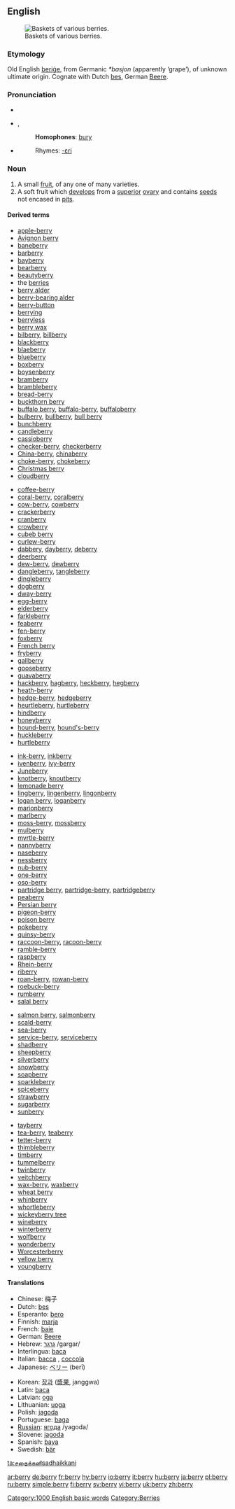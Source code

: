 ==English==
[[Image:Berries (USDA ARS).jpg|thumb|right|Baskets of various berries.]]

===Etymology===
Old English [[berige|beriġe]], from Germanic ''*basjon'' (apparently ‘grape’), of unknown ultimate origin.  Cognate with Dutch [[bes]], German [[Beere]].
 
===Pronunciation===
*{{IPA|/ˈbɛri/}}
*{{AHD|bĕ'ri}}, {{SAMPA|/"bEri/}}
*:'''Homophones''': [[bury]]
*{{audio|en-us-berry.ogg|Audio (US)}}
*:Rhymes: [[Rhymes:English:-ɛri|-ɛri]]

===Noun===
{{en-noun|berr|ies}}

#A small [[fruit]], of any one of many varieties.
#A soft fruit which [[develop]]s from a [[superior]] [[ovary]] and contains [[seed]]s not encased in [[pit]]s.

====Derived terms====
{{top4}}
*[[apple-berry]]
*[[Avignon berry]]
*[[baneberry]]
*[[barberry]]
*[[bayberry]]
*[[bearberry]]
*[[beautyberry]]
*the [[berries]]
*[[berry alder]]
*[[berry-bearing alder]]
*[[berry-button]]
*[[berrying]]
*[[berryless]]
*[[berry wax]]
*[[bilberry]], [[billberry]]
*[[blackberry]]
*[[blaeberry]]
*[[blueberry]]
*[[boxberry]]
*[[boysenberry]]
*[[bramberry]]
*[[brambleberry]]
*[[bread-berry]]
*[[buckthorn berry]]
*[[buffalo berry]], [[buffalo-berry]], [[buffaloberry]]
*[[bulberry]], [[bullberry]], [[bull berry]]
*[[bunchberry]]
*[[candleberry]]
*[[cassioberry]]
*[[checker-berry]], [[checkerberry]]
*[[China-berry]], [[chinaberry]]
*[[choke-berry]], [[chokeberry]]
*[[Christmas berry]]
*[[cloudberry]]
{{mid4}}
*[[coffee-berry]]
*[[coral-berry]], [[coralberry]]
*[[cow-berry]], [[cowberry]]
*[[crackerberry]]
*[[cranberry]]
*[[crowberry]]
*[[cubeb berry]]
*[[curlew-berry]]
*[[dabbery]], [[dayberry]], [[deberry]]
*[[deerberry]]
*[[dew-berry]], [[dewberry]]
*[[dangleberry]], [[tangleberry]]
*[[dingleberry]]
*[[dogberry]]
*[[dway-berry]]
*[[egg-berry]]
*[[elderberry]]
*[[farkleberry]]
*[[feaberry]]
*[[fen-berry]]
*[[foxberry]]
*[[French berry]]
*[[fryberry]]
*[[gallberry]]
*[[gooseberry]]
*[[guavaberry]]
*[[hackberry]], [[hagberry]], [[heckberry]], [[hegberry]]
*[[heath-berry]]
*[[hedge-berry]], [[hedgeberry]]
*[[heurtleberry]], [[hurtleberry]]
*[[hindberry]]
*[[honeyberry]]
*[[hound-berry]], [[hound's-berry]]
*[[huckleberry]]
*[[hurtleberry]]
{{mid4}}
*[[ink-berry]], [[inkberry]]
*[[ivenberry]], [[ivy-berry]]
*[[Juneberry]]
*[[knotberry]], [[knoutberry]]
*[[lemonade berry]]
*[[lingberry]], [[lingenberry]], [[lingonberry]]
*[[logan berry]], [[loganberry]]
*[[marionberry]]
*[[marlberry]]
*[[moss-berry]], [[mossberry]]
*[[mulberry]]
*[[myrtle-berry]]
*[[nannyberry]]
*[[naseberry]]
*[[nessberry]]
*[[nub-berry]]
*[[one-berry]]
*[[oso-berry]]
*[[partridge berry]], [[partridge-berry]], [[partridgeberry]]
*[[peaberry]]
*[[Persian berry]]
*[[pigeon-berry]]
*[[poison berry]]
*[[pokeberry]]
*[[quinsy-berry]]
*[[raccoon-berry]], [[racoon-berry]]
*[[ramble-berry]]
*[[raspberry]]
*[[Rhein-berry]]
*[[riberry]]
*[[roan-berry]], [[rowan-berry]]
*[[roebuck-berry]]
*[[rumberry]]
*[[salal berry]]
{{mid4}}
*[[salmon berry]], [[salmonberry]]
*[[scald-berry]]
*[[sea-berry]]
*[[service-berry]], [[serviceberry]]
*[[shadberry]]
*[[sheepberry]]
*[[silverberry]]
*[[snowberry]]
*[[soapberry]]
*[[sparkleberry]]
*[[spiceberry]]
*[[strawberry]]
*[[sugarberry]]
*[[sunberry]]
<!--tangleberry listed with dangleberry-->
*[[tayberry]]
*[[tea-berry]], [[teaberry]]
*[[tetter-berry]]
*[[thimbleberry]]
*[[timberry]]
*[[tummelberry]]
*[[twinberry]]
*[[veitchberry]]
*[[wax-berry]], [[waxberry]]
*[[wheat berry]]
*[[whinberry]]
*[[whortleberry]]
*[[wickeyberry tree]]
*[[wineberry]]
*[[winterberry]]
*[[wolfberry]]
*[[wonderberry]]
*[[Worcesterberry]]
*[[yellow berry]]
*[[youngberry]]
{{bottom}}

====Translations====
{{top}}
*Chinese: 梅子
*Dutch: [[bes]] {{f}}
*Esperanto: [[bero]]
*Finnish: [[marja]]
*French: [[baie]] {{f}}
*German: [[Beere]] {{f}}
*Hebrew: [[:he:גרגר|גרגר]] /gargar/
*Interlingua: [[baca]]
*Italian: [[bacca]] {{f}}, [[coccola]] {{f}}
*Japanese: [[ベリー]] (berī)
{{mid}}
*Korean: [[장과]] ([[漿果]], janggwa)
*Latin: [[baca]] {{f}}
*Latvian: [[oga]] {{f}}
*Lithuanian: [[uoga]] {{f}}
*Polish: [[jagoda]] {{f}}
*Portuguese: [[baga]] {{f}}
*[[Russian]]: [[:ry:ягода|ягода]] /yagoda/
*Slovene: [[jagoda]] {{f}}
*Spanish: [[baya]] {{f}}
*Swedish: [[bär]]
[[ta:சதைக்கனி]]sadhaikkani
{{bottom}}

[[Category:1000 English basic words]]
[[Category:Berries]]

[[ar:berry]]
[[de:berry]]
[[fr:berry]]
[[hy:berry]]
[[io:berry]]
[[it:berry]]
[[hu:berry]]
[[ja:berry]]
[[pl:berry]]
[[ru:berry]]
[[simple:berry]]
[[fi:berry]]
[[sv:berry]]
[[vi:berry]]
[[uk:berry]]
[[zh:berry]]